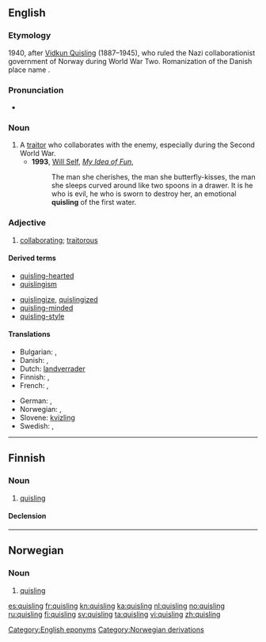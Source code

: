 {{also|Quisling}}
==English==

===Etymology===
1940, after [[w:Vidkun Quisling|Vidkun Quisling]] (1887–1945), who ruled the Nazi collaborationist government of Norway during World War Two. Romanization of the Danish place name {{term|Kvislemark|lang=da}}.

===Pronunciation===
* {{IPA|/ˈkwɪzlɪŋ/}}

===Noun===
{{en-noun}}

# A [[traitor]] who collaborates with the enemy, especially during the Second World War.
#* '''1993''', [[w:Will Self|Will Self]], ''[[w:My Idea of Fun|My Idea of Fun]]'',
#*: The man she cherishes, the man she butterfly-kisses, the man she sleeps curved around like two spoons in a drawer.  It is he who is evil, he who is sworn to destroy her, an emotional '''quisling''' of the first water.

===Adjective===
{{en-adj}}

# [[collaborating]]; [[traitorous]]

====Derived terms====
{{rel-top|terms derived from ''quisling (noun)''}}
* [[quisling-hearted]]
* [[quislingism]]
{{rel-mid}}
* [[quislingize]], [[quislingized]]
* [[quisling-minded]]
* [[quisling-style]]
{{rel-bottom}}

====Translations====
{{trans-top|traitor}}
* Bulgarian: {{t+|bg|предател|m}}, {{t+|bg|изменник|m}}
* Danish: {{t-|da|quisling|c}}, {{t|da|landsforræder|c}}
* Dutch: [[landverrader]]
* Finnish: {{t+|fi|quisling}}, {{t-|fi|maanpetturi}}
* French: {{t+|fr|quisling}}, {{t+|fr|collabo}}
{{trans-mid}}
* German: {{t-|de|Kollaborateur|m}}, {{t+|de|Verräter|m}}
* Norwegian: {{t+|no|quisling|m}}, {{t|no|landsforræder|m}}
* Slovene: [[kvizling]] {{m}}
* Swedish: {{t+|sv|quisling|c}}, {{t+|sv|landsförrädare|c}}
{{trans-bottom}}

[[Category:English eponyms]]
[[Category:Norwegian derivations]]

----

==Finnish==

===Noun===
{{infl|fi|noun}}

# [[#English|quisling]]

====Declension====
{{fi-decl-risti|quisling|||ä}}

----

==Norwegian==

===Noun===
{{infl|no|noun}}

# [[#English|quisling]]

[[es:quisling]]
[[fr:quisling]]
[[kn:quisling]]
[[ka:quisling]]
[[nl:quisling]]
[[no:quisling]]
[[ru:quisling]]
[[fi:quisling]]
[[sv:quisling]]
[[ta:quisling]]
[[vi:quisling]]
[[zh:quisling]]